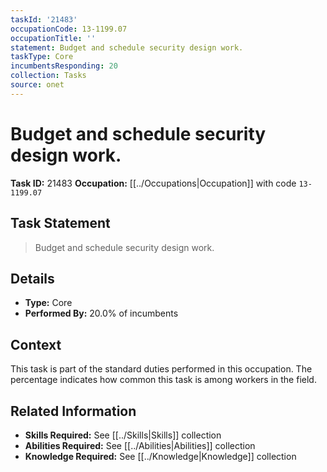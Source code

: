 ```yaml
---
taskId: '21483'
occupationCode: 13-1199.07
occupationTitle: ''
statement: Budget and schedule security design work.
taskType: Core
incumbentsResponding: 20
collection: Tasks
source: onet
---
```

# Budget and schedule security design work.

**Task ID:** 21483
**Occupation:** [[../Occupations|Occupation]] with code `13-1199.07`

## Task Statement

> Budget and schedule security design work.

## Details

- **Type:** Core
- **Performed By:** 20.0% of incumbents

## Context

This task is part of the standard duties performed in this occupation. The percentage indicates how common this task is among workers in the field.

## Related Information

- **Skills Required:** See [[../Skills|Skills]] collection
- **Abilities Required:** See [[../Abilities|Abilities]] collection
- **Knowledge Required:** See [[../Knowledge|Knowledge]] collection
